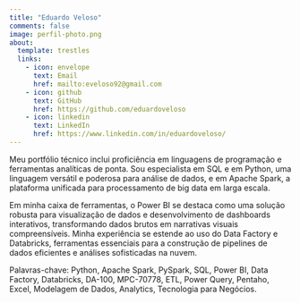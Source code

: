 ```yaml
---
title: "Eduardo Veloso"
comments: false
image: perfil-photo.png
about:
  template: trestles
  links:
    - icon: envelope
      text: Email
      href: mailto:eveloso92@gmail.com
    - icon: github
      text: GitHub
      href: https://github.com/eduardoveloso
    - icon: linkedin
      text: LinkedIn
      href: https://www.linkedin.com/in/eduardoveloso/
---
```


Meu portfólio técnico inclui proficiência em linguagens de programação e ferramentas analíticas de ponta. Sou especialista em SQL e em Python, uma linguagem versátil e poderosa para análise de dados, e em Apache Spark, a plataforma unificada para processamento de big data em larga escala.

Em minha caixa de ferramentas, o Power BI se destaca como uma solução robusta para visualização de dados e desenvolvimento de dashboards interativos, transformando dados brutos em narrativas visuais compreensíveis. Minha experiência se estende ao uso do Data Factory e Databricks, ferramentas essenciais para a construção de pipelines de dados eficientes e análises sofisticadas na nuvem.


Palavras-chave: Python, Apache Spark, PySpark, SQL, Power BI, Data Factory, Databricks, DA-100, MPC-70778, ETL, Power Query, Pentaho, Excel, Modelagem de Dados, Analytics, Tecnologia para Negócios.
